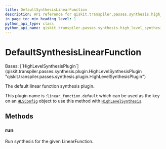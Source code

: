 ```yaml
---
title: DefaultSynthesisLinearFunction
description: API reference for qiskit.transpiler.passes.synthesis.high_level_synthesis.DefaultSynthesisLinearFunction
in_page_toc_min_heading_level: 1
python_api_type: class
python_api_name: qiskit.transpiler.passes.synthesis.high_level_synthesis.DefaultSynthesisLinearFunction
---
```


# DefaultSynthesisLinearFunction

<Class id="qiskit.transpiler.passes.synthesis.high_level_synthesis.DefaultSynthesisLinearFunction" isDedicatedPage={true} github="https://github.com/Qiskit/qiskit/tree/main/qiskit/transpiler/passes/synthesis/high_level_synthesis.py#L772-L782" signature="qiskit.transpiler.passes.synthesis.high_level_synthesis.DefaultSynthesisLinearFunction" modifiers="class">
  Bases: [`HighLevelSynthesisPlugin`](qiskit.transpiler.passes.synthesis.plugin.HighLevelSynthesisPlugin "qiskit.transpiler.passes.synthesis.plugin.HighLevelSynthesisPlugin")

  The default linear function synthesis plugin.

  This plugin name is :`linear_function.default` which can be used as the key on an [`HLSConfig`](qiskit.transpiler.passes.HLSConfig "qiskit.transpiler.passes.synthesis.high_level_synthesis.HLSConfig") object to use this method with [`HighLevelSynthesis`](qiskit.transpiler.passes.HighLevelSynthesis "qiskit.transpiler.passes.synthesis.high_level_synthesis.HighLevelSynthesis").

  ## Methods

  ### run

  <Function id="qiskit.transpiler.passes.synthesis.high_level_synthesis.DefaultSynthesisLinearFunction.run" github="https://github.com/Qiskit/qiskit/tree/main/qiskit/transpiler/passes/synthesis/high_level_synthesis.py#L779-L782" signature="run(high_level_object, coupling_map=None, target=None, qubits=None, **options)">
    Run synthesis for the given LinearFunction.
  </Function>
</Class>

